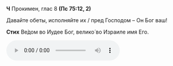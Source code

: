 **Ч** Прокимен, глас 8 **(Пс 75:12, 2)**

Давайте обеты, исполняйте их / пред Господом – Он Бог ваш!

**Стих** Ве́дом во Иудее Бог, велико́ во Израиле имя Его.

<audio controls>
    <source
        src="https://psmb-neos-resources.hb.bizmrg.com/target/psmb/d71c0f034fd43689822d8bd9e0bc94a1b8fdf737/%D0%93%D0%BB%D0%B0%D1%81%208.mp3"
        type="audio/mpeg"
    />
</audio>
